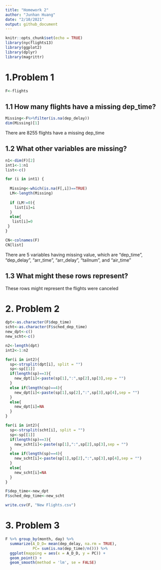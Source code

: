 ```yaml
---
title: "Homework 2"
author: "Junhan Huang"
date: "2/10/2021"
output: github_document
---
```


```r
knitr::opts_chunk$set(echo = TRUE)
library(nycflights13)
library(ggplot2)
library(dplyr)
library(magrittr)
```

# 1.Problem 1

```r
F<-flights
```

## 1.1 How many flights have a missing dep_time?

```r
Missing<-F%>%filter(is.na(dep_delay))
dim(Missing)[1]
```

There are 8255 flights have a missing dep_time

## 1.2 What other variables are missing?
```r
n1<-dim(F)[2]
int1<-1:n1
list<-c()

for (i in int1) {
  
  Missing<-which(is.na(F[,i])==TRUE)
  LM<-length(Missing)
  
  if (LM!=0){
    list[i]=i
  }
  else{
   list[i]=0
 }
}

CN<-colnames(F)
CN[list]
```

There are 5 variables having missing value, which are "dep_time", "dep_delay", "arr_time", "arr_delay", "tailnum", and "air_time" 


## 1.3 What might these rows represent?

These rows might represent the flights were canceled

# 2. Problem 2
```r
dpt<-as.character(F$dep_time)
scht<-as.character(F$sched_dep_time)
new_dpt<-c()
new_scht<-c()

n2<-length(dpt)
int2<-1:n2

for(i in int2){
  sp<-strsplit(dpt[i], split = "")
  sp<-sp[[1]]
  if(length(sp)==3){
    new_dpt[i]<-paste(sp[1],":",sp[2],sp[3],sep = "")
  }
  else if(length(sp)==4){
    new_dpt[i]<-paste(sp[1],sp[2],":",sp[3],sp[4],sep = "")
  }
  else{
    new_dpt[i]=NA
  }
}

for(i in int2){
  sp<-strsplit(scht[i], split = "")
  sp<-sp[[1]]
  if(length(sp)==3){
    new_scht[i]<-paste(sp[1],":",sp[2],sp[3],sep = "")
  }
  else if(length(sp)==4){
    new_scht[i]<-paste(sp[1],sp[2],":",sp[3],sp[4],sep = "")
  }
  else{
    new_scht[i]=NA
  }
}

F$dep_time<-new_dpt
F$sched_dep_time<-new_scht

write.csv(F, "New Flights.csv")

```

# 3. Problem 3

```r
F %>% group_by(month, day) %>%
  summarize(A_D_D= mean(dep_delay, na.rm = TRUE),
            PC= sum(is.na(dep_time)/n())) %>%
  ggplot(mapping = aes(x = A_D_D, y = PC)) +
  geom_point() +
  geom_smooth(method = 'lm', se = FALSE)

```

